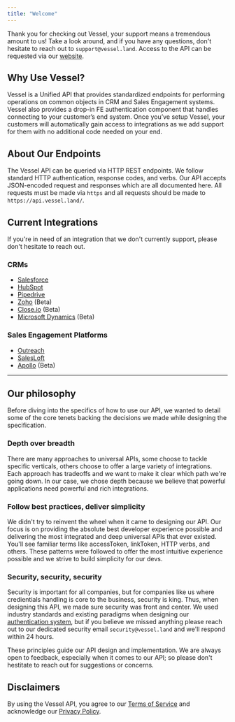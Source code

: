 ```yaml
---
title: "Welcome"
---
```


Thank you for checking out Vessel, your support means a tremendous amount to us! Take a look around, and if you have any questions, don't hesitate to reach out to `support@vessel.land`. Access to the API can be requested via our [website](https://www.vessel.land/).

## Why Use Vessel?

Vessel is a Unified API that provides standardized endpoints for performing operations on common objects in CRM and Sales Engagement systems. Vessel also provides a drop-in FE authentication component that handles connecting to your customer’s end system. Once you’ve setup Vessel, your customers will automatically gain access to integrations as we add support for them with no additional code needed on your end.

## About Our Endpoints

The Vessel API can be queried via HTTP REST endpoints. We follow standard HTTP authentication, response codes, and verbs. Our API accepts JSON-encoded request and responses which are all documented here. All requests must be made via `https` and all requests should be made to `https://api.vessel.land/`.

## Current Integrations

If you're in need of an integration that we don't currently support, please don't hesitate to reach out.

### CRMs

- [Salesforce](https://www.salesforce.com/)
- [HubSpot](https://hubspot.com/)
- [Pipedrive](https://www.pipedrive.com/)
- [Zoho](https://www.zoho.com/) (Beta)
- [Close.io](https://close.io/) (Beta)
- [Microsoft Dynamics](https://dynamics.microsoft.com/en-us/) (Beta)

### Sales Engagement Platforms

- [Outreach](https://www.outreach.io/)
- [SalesLoft](https://www.salesloft.com/)
- [Apollo](https://www.apollo.io/) (Beta)

---

## Our philosophy

Before diving into the specifics of how to use our API, we wanted to detail some of the core tenets backing the decisions we made while designing the specification.

### Depth over breadth

There are many approaches to universal APIs, some choose to tackle specific verticals, others choose to offer a large variety of integrations. Each approach has tradeoffs and we want to make it clear which path we're going down. In our case, we chose depth because we believe that powerful applications need powerful and rich integrations.

### Follow best practices, deliver simplicity

We didn't try to reinvent the wheel when it came to designing our API. Our focus is on providing the absolute best developer experience possible and delivering the most integrated and deep universal APIs that ever existed. You'll see familiar terms like accessToken, linkToken, HTTP verbs, and others. These patterns were followed to offer the most intuitive experience possible and we strive to build simplicity for our devs.

### Security, security, security

Security is important for all companies, but for companies like us where credientials handling is core to the business, security is king. Thus, when designing this API, we made sure security was front and center. We used industry standards and existing paradigms when designing our [authentication system](/authentication-and-security), but if you believe we missed anything please reach out to our dedicated security email `security@vessel.land` and we'll respond within 24 hours.

These principles guide our API design and implementation. We are always open to feedback, especially when it comes to our API; so please don't hestitate to reach out for suggestions or concerns.

## Disclaimers

By using the Vessel API, you agree to our [Terms of Service](https://drive.google.com/file/d/1MAhix9lfQdMW7B600vYeMNtdY3vnQzIQ/view) and acknowledge our [Privacy Policy](https://drive.google.com/file/d/1AnNdqjvqEU_IhqhzSYUbAuk0nOEGJuNF/view).
